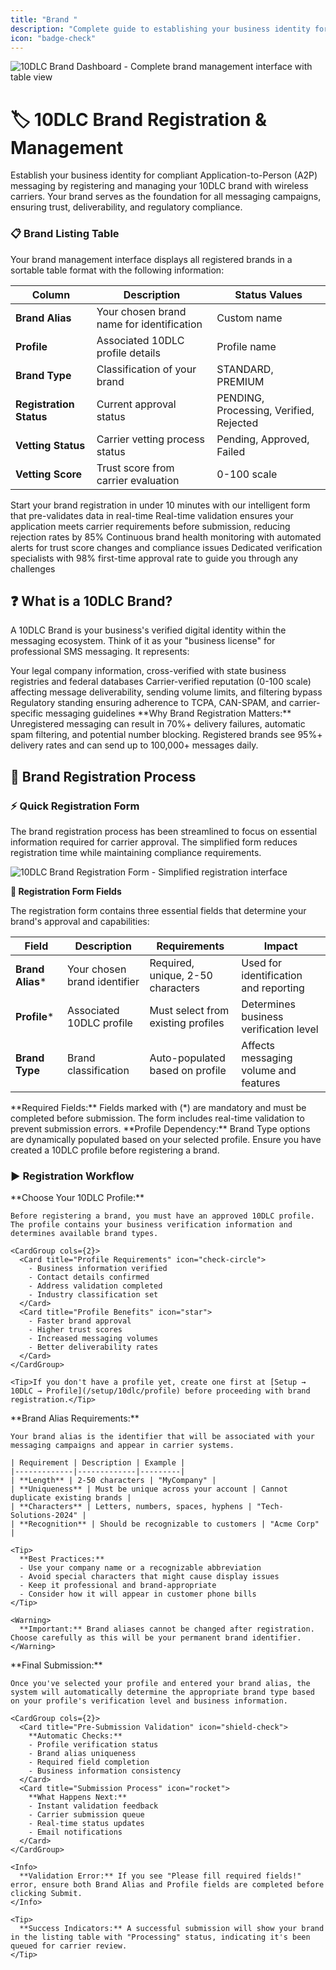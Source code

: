 ```yaml
---
title: "Brand "
description: "Complete guide to establishing your business identity for compliant A2P messaging with comprehensive brand registration, verification, and management"
icon: "badge-check"
---
```


<img
  src="/images/setup/brand/overview.png"
  alt="10DLC Brand Dashboard - Complete brand management interface with table view"
  className="rounded-lg border shadow-sm"
/>

# 🏷️ 10DLC Brand Registration & Management

Establish your business identity for compliant Application-to-Person (A2P) messaging by registering and managing your 10DLC brand with wireless carriers. Your brand serves as the foundation for all messaging campaigns, ensuring trust, deliverability, and regulatory compliance.

### 📋 Brand Listing Table

Your brand management interface displays all registered brands in a sortable table format with the following information:

| Column | Description | Status Values |
|--------|-------------|---------------|
| **Brand Alias** | Your chosen brand name for identification | Custom name |
| **Profile** | Associated 10DLC profile details | Profile name |
| **Brand Type** | Classification of your brand | STANDARD, PREMIUM |
| **Registration Status** | Current approval status | PENDING, Processing, Verified, Rejected |
| **Vetting Status** | Carrier vetting process status | Pending, Approved, Failed |
| **Vetting Score** | Trust score from carrier evaluation | 0-100 scale |

<CardGroup cols={2}>
  <Card title="Quick Registration" icon="rocket">
    Start your brand registration in under 10 minutes with our intelligent form that pre-validates data in real-time
  </Card>
  <Card title="Instant Validation" icon="shield-check">
    Real-time validation ensures your application meets carrier requirements before submission, reducing rejection rates by 85%
  </Card>
  <Card title="24/7 Monitoring" icon="chart-line">
    Continuous brand health monitoring with automated alerts for trust score changes and compliance issues
  </Card>
  <Card title="Expert Support" icon="headset">
    Dedicated verification specialists with 98% first-time approval rate to guide you through any challenges
  </Card>
</CardGroup>

## ❓ What is a 10DLC Brand?

A 10DLC Brand is your business's verified digital identity within the messaging ecosystem. Think of it as your "business license" for professional SMS messaging. It represents:

<CardGroup cols={3}>
  <Card title="Business Identity" icon="building">
    Your legal company information, cross-verified with state business registries and federal databases
  </Card>
  <Card title="Trust Score" icon="star">
    Carrier-verified reputation (0-100 scale) affecting message deliverability, sending volume limits, and filtering bypass
  </Card>
  <Card title="Compliance Profile" icon="shield">
    Regulatory standing ensuring adherence to TCPA, CAN-SPAM, and carrier-specific messaging guidelines
  </Card>
</CardGroup>

<Info>
**Why Brand Registration Matters:** Unregistered messaging can result in 70%+ delivery failures, automatic spam filtering, and potential number blocking. Registered brands see 95%+ delivery rates and can send up to 100,000+ messages daily.
</Info>

## 📝 Brand Registration Process

### ⚡ Quick Registration Form

The brand registration process has been streamlined to focus on essential information required for carrier approval. The simplified form reduces registration time while maintaining compliance requirements.

<img
  src="/images/setup/brand/add-brand.png"
  alt="10DLC Brand Registration Form - Simplified registration interface"
  className="rounded-lg border shadow-sm"
/>

**🧾 Registration Form Fields**

The registration form contains three essential fields that determine your brand's approval and capabilities:

| Field | Description | Requirements | Impact |
|-------|-------------|--------------|---------|
| **Brand Alias*** | Your chosen brand identifier | Required, unique, 2-50 characters | Used for identification and reporting |
| **Profile*** | Associated 10DLC profile | Must select from existing profiles | Determines business verification level |
| **Brand Type** | Brand classification | Auto-populated based on profile | Affects messaging volume and features |

<Info>
**Required Fields:** Fields marked with (*) are mandatory and must be completed before submission. The form includes real-time validation to prevent submission errors.
</Info>

<Warning>
**Profile Dependency:** Brand Type options are dynamically populated based on your selected profile. Ensure you have created a 10DLC profile before registering a brand.
</Warning>

### ▶️ Registration Workflow

<AccordionGroup>
  <Accordion title="Step 1: Select Profile" icon="user-circle">
    **Choose Your 10DLC Profile:**
    
    Before registering a brand, you must have an approved 10DLC profile. The profile contains your business verification information and determines available brand types.
    
    <CardGroup cols={2}>
      <Card title="Profile Requirements" icon="check-circle">
        - Business information verified
        - Contact details confirmed
        - Address validation completed
        - Industry classification set
      </Card>
      <Card title="Profile Benefits" icon="star">
        - Faster brand approval
        - Higher trust scores
        - Increased messaging volumes
        - Better deliverability rates
      </Card>
    </CardGroup>
    
    <Tip>If you don't have a profile yet, create one first at [Setup → 10DLC → Profile](/setup/10dlc/profile) before proceeding with brand registration.</Tip>
  </Accordion>

  <Accordion title="Step 2: Enter Brand Alias" icon="tag">
    **Brand Alias Requirements:**
    
    Your brand alias is the identifier that will be associated with your messaging campaigns and appear in carrier systems.
    
    | Requirement | Description | Example |
    |-------------|-------------|---------|
    | **Length** | 2-50 characters | "MyCompany" |
    | **Uniqueness** | Must be unique across your account | Cannot duplicate existing brands |
    | **Characters** | Letters, numbers, spaces, hyphens | "Tech-Solutions-2024" |
    | **Recognition** | Should be recognizable to customers | "Acme Corp" |
    
    <Tip>
      **Best Practices:**
      - Use your company name or a recognizable abbreviation
      - Avoid special characters that might cause display issues
      - Keep it professional and brand-appropriate
      - Consider how it will appear in customer phone bills
    </Tip>
    
    <Warning>
      **Important:** Brand aliases cannot be changed after registration. Choose carefully as this will be your permanent brand identifier.
    </Warning>
  </Accordion>

  <Accordion title="Step 3: Submit Registration" icon="check-circle">
    **Final Submission:**
    
    Once you've selected your profile and entered your brand alias, the system will automatically determine the appropriate brand type based on your profile's verification level and business information.
    
    <CardGroup cols={2}>
      <Card title="Pre-Submission Validation" icon="shield-check">
        **Automatic Checks:**
        - Profile verification status
        - Brand alias uniqueness
        - Required field completion
        - Business information consistency
      </Card>
      <Card title="Submission Process" icon="rocket">
        **What Happens Next:**
        - Instant validation feedback
        - Carrier submission queue
        - Real-time status updates
        - Email notifications
      </Card>
    </CardGroup>
    
    <Info>
      **Validation Error:** If you see "Please fill required fields!" error, ensure both Brand Alias and Profile fields are completed before clicking Submit.
    </Info>
    
    <Tip>
      **Success Indicators:** A successful submission will show your brand in the listing table with "Processing" status, indicating it's been queued for carrier review.
    </Tip>
  </Accordion>
</AccordionGroup>
